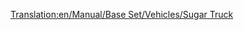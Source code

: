 [[Translation:en/Manual/Base Set/Vehicles/Sugar Truck]]
{{en/Trains Carriages new|Picture=[[File:en/Sugartruck.png]]
|NormalCost=£1,031 ($2,062)
|NormalWeight=19 / 49 t
|NormalCapacity=30 tonnes of sugar
|MonoCost="
|MonoWeight=19 / 54 t
|MonoCapacity=35 tonnes of sugar
|MagCost="
|MagWeight=19 / 56 t
|MagCapacity=37 tonnes of sugar
|Description=Moves sugar between the Sugar Mine and the Sweet Factory.
}}